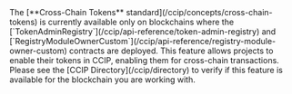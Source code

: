 
<Aside type="note" title="Cross-Chain Tokens (CCT)">
  The [**Cross-Chain Tokens** standard](/ccip/concepts/cross-chain-tokens) is currently available only on blockchains
  where the [`TokenAdminRegistry`](/ccip/api-reference/token-admin-registry) and
  [`RegistryModuleOwnerCustom`](/ccip/api-reference/registry-module-owner-custom) contracts are deployed. This feature
  allows projects to enable their tokens in CCIP, enabling them for cross-chain transactions. Please see the [CCIP
  Directory](/ccip/directory) to verify if this feature is available for the blockchain you are working with.
</Aside>
